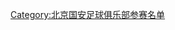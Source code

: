 {{Football squad with groups
|name=2008年中超分类名单北京
|bgcolor=#38A068
|bordercolor=#006030
|textcolor=#F8F8F8
|title=[[北京国安足球俱乐部|<span style="color:#F8F8F8">北京国安</span>]] — [[2008年中国足球超级联赛|<span style="color:#F8F8F8">2008年</span>]][[中国足球超级联赛|<span style="color:#F8F8F8">中超联赛</span>]]季军
|group1=全年参赛球员
|list1=<div>
{{Football squad2 player|no=1|name=[[张思鹏]]}}
{{Football squad2 player|no=2|name=[[郎征]]}}
{{Football squad2 player|no=3|name=[[张帅 (1981年)|张帅]]}}
{{Football squad2 player|no=4|name=[[周挺]]}}
{{Football squad2 player|no=5|name=[[桑一非]]}}
{{Football squad2 player|no=6|name=[[隋东亮]]}}
{{Football squad2 player|no=7|name=[[王长庆]]}}
{{Football squad2 player|no=8|name=[[杨璞]]}}
{{Football squad2 player|no=9|name=[[杜文辉]]}}
{{Football squad2 player|no=10|name={{flagicon|BRA}} [[吉亚哥·若尔热·奥诺里奥|-{zh-hans:堤亚哥;zh-hk:泰亞高}-]]}}
{{Football squad2 player|no=11|name=[[阎相闯|闫相闯]]}}
{{Football squad2 player|no=12|name=[[程月磊]]}}
{{Football squad2 player|no=13|name=[[徐云龙]]}}
{{Football squad2 player|no=14|name=[[王栋 (1985年)|王栋]]}}
{{Football squad2 player|no=15|name=[[陶伟 (1978年)|陶伟]]}}
{{Football squad2 player|no=16|name=[[黄博文]]}}
{{Football squad2 player|no=17|name=[[王珂 (足球运动员)|王珂]]}}
{{Football squad2 player|no=18|name=[[路姜]]}}
{{Football squad2 player|no=19|name=[[杨昊 (足球运动员)|杨昊]]}}
{{Football squad2 player|no=20|name={{flagicon|HON}} [[沃尔特·马丁内斯|-{zh-hans:马丁内斯;zh-hk:馬天尼斯}-]]}}
{{Football squad2 player|no=21|name=[[姚爽]]}}
{{Football squad2 player|no=22|name=[[杨智]]}}
{{Football squad2 player|no=23|name=[[越恺豪]]}}
{{Football squad2 player|no=24|name=[[杨运]]}}
{{Football squad2 player|no=26|name=[[郝强]]}}
{{Football squad2 player|no=27|name=[[于洋 (1989年)|于洋]]}}
{{Football squad2 player|no=28|name=[[郭辉 (1978年)|郭辉]]}}
{{Football squad2 player|no=29|name=[[商毅]]}}
{{Football squad2 player|no=30|name=[[张永海 (1979年)|张永海]]}}
{{Football squad2 player|no=31|name=[[胡崎岭]]}}
{{Football squad2 player|no=33|name=[[王皓 (1989年)|王皓]]}}
{{Football squad2 player|no=34|name=[[侯森]]}}
{{Football squad2 player|no=35|name=[[薛飞 (1987年)|薛飞]]}}
{{Football squad2 player|no=36|name=[[祝一帆]]}}
{{Football squad2 player|no=37|name=[[刘博]]}}
{{Football squad2 player|no=38|name=[[黄骏]]}}
{{Football squad2 player|no=39|name=[[刘腾]]}}
{{Football squad2 player|no=40|name=[[徐怀冀]]}}
</div>
|group2=夏季转入球员
|list2=<div>
{{Football squad2 player|no=32|name={{flagicon|HON}} [[埃尔维斯·斯科特|埃尔维斯]]}}
{{Football squad2 player|no=41|name={{flagicon|ROM}} [[奥维迪乌·布尔卡|-{zh-hans:布尔卡;zh-hk:保卡}-]]}}
</div>
|group3=夏季转出球员
|list3=<div>
{{Football squad2 player|no=25|name={{flagicon|MKD}} {{link-en|斯托扬·伊格纳托夫|Stojan Ignatov|斯托扬}} }}
</div>
|group4=主教练
|list4={{flagicon|KOR}} [[李章洙]]
}}
<noinclude>
{{DEFAULTSORT:Beijing Guo'an F.C. Squad 2008}}
[[Category:北京国安足球俱乐部参赛名单]]
</noinclude>